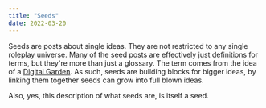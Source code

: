 ```yaml
---
title: "Seeds"
date: 2022-03-20
---
```


Seeds are posts about single ideas. They are not restricted to any single
roleplay universe. Many of the seed posts are effectively just definitions for
terms, but they're more than just a glossary. The term comes from the idea of
a [Digital Garden](/seeds/digital-garden). As such, seeds are building blocks for
bigger ideas, by linking them together seeds can grow into full blown ideas.

Also, yes, this description of what seeds are, is itself a seed.
